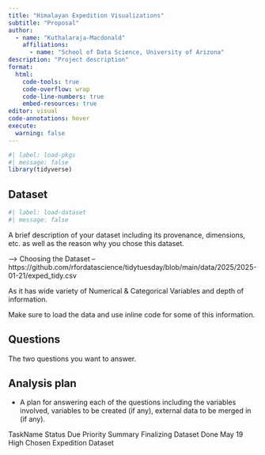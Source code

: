 ```yaml
---
title: "Himalayan Expedition Visualizations"
subtitle: "Proposal"
author: 
  - name: "Kuthalaraja-Macdonald"
    affiliations:
      - name: "School of Data Science, University of Arizona"
description: "Project description"
format:
  html:
    code-tools: true
    code-overflow: wrap
    code-line-numbers: true
    embed-resources: true
editor: visual
code-annotations: hover
execute:
  warning: false
---
```


```r
#| label: load-pkgs
#| message: false
library(tidyverse)
```

## Dataset

```r
#| label: load-dataset
#| message: false
```

A brief description of your dataset including its provenance, dimensions, etc. as well as the reason why you chose this dataset.

--\> Choosing the Dataset -- https://github.com/rfordatascience/tidytuesday/blob/main/data/2025/2025-01-21/exped_tidy.csv

As it has wide variety of Numerical & Categorical Variables and depth of information.

Make sure to load the data and use inline code for some of this information.

## Questions

The two questions you want to answer.

## Analysis plan

-   A plan for answering each of the questions including the variables involved, variables to be created (if any), external data to be merged in (if any).

TaskName Status Due Priority Summary 
Finalizing Dataset Done May 19 High Chosen Expedition Dataset
